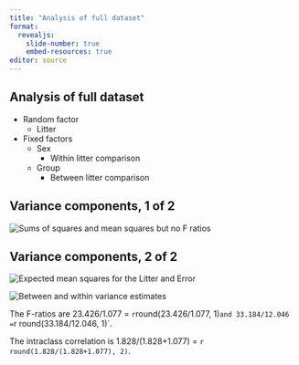 ```yaml
---
title: "Analysis of full dataset"
format: 
  revealjs:
    slide-number: true
    embed-resources: true
editor: source
---
```


## Analysis of full dataset

-   Random factor
    -   Litter
-   Fixed factors
    -   Sex
        -   Within litter comparison
    -   Group
        -   Between litter comparison
        
## Variance components, 1 of 2

![](../images/litter-weights-full-02.png "Sums of squares and mean squares but no F ratios")

## Variance components, 2 of 2

![](../images/litter-weights-full-03.png "Expected mean squares for the Litter and Error")

![](../images/litter-weights-full-04.png "Between and within variance estimates")

::: notes
The F-ratios are 23.426/1.077 = `r `round(23.426/1.077, 1)` and 33.184/12.046 = `r round(33.184/12.046, 1)`.

The intraclass correlation is 1.828/(1.828+1.077) = `r round(1.828/(1.828+1.077), 2)`.
:::

